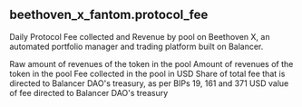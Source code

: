 ## beethoven_x_fantom.protocol_fee 
Daily Protocol Fee collected and Revenue by pool on Beethoven X, an automated portfolio manager and trading platform built on Balancer.


<ParamField path="day">

</ParamField>
<ParamField path="pool_id">

</ParamField>
<ParamField path="pool_address">

</ParamField>
<ParamField path="pool_symbol">

</ParamField>
<ParamField path="blockchain">

</ParamField>
<ParamField path="version">

</ParamField>
<ParamField path="pool_type">

</ParamField>
<ParamField path="token_address">

</ParamField>
<ParamField path="token_symbol">

</ParamField>
<ParamField path="token_amount_raw">
Raw amount of revenues of the token in the pool
</ParamField>
<ParamField path="token_amount">
Amount of revenues of the token in the pool
</ParamField>
<ParamField path="protocol_fee_collected_usd">
Fee collected in the pool in USD
</ParamField>
<ParamField path="treasury_share">
Share of total fee that is directed to Balancer DAO&#x27;s treasury, as per BIPs 19, 161 and 371
</ParamField>
<ParamField path="treasury_revenue_usd">
USD value of fee directed to Balancer DAO&#x27;s treasury
</ParamField>
